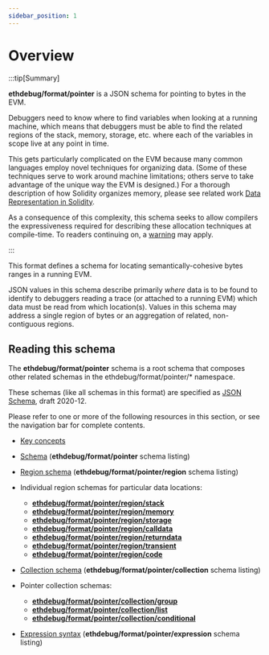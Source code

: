 ```yaml
---
sidebar_position: 1
---
```


# Overview

:::tip[Summary]

**ethdebug/format/pointer** is a JSON schema for pointing to bytes in the EVM.

Debuggers need to know where to find variables when looking at a running
machine, which means that debuggers must be able to find the related regions
of the stack, memory, storage, etc. where each of the variables in scope live
at any point in time.

This gets particularly complicated on the EVM because many common languages
employ novel techniques for organizing data. (Some of these
techniques serve to work around machine limitations; others serve to
take advantage of the unique way the EVM is designed.) For a thorough
description of how Solidity organizes memory, please see related work
[Data Representation in Solidity](https://ethdebug.github.io/solidity-data-representation/).

As a consequence of this complexity, this schema seeks to allow compilers the
expressiveness required for describing these allocation techniques at
compile-time. To readers continuing on,
a [warning](https://en.wikipedia.org/wiki/Greenspun%27s_tenth_rule) may apply.


:::

This format defines a schema for locating semantically-cohesive bytes ranges
in a running EVM.

JSON values in this schema describe primarily _where_ data is to be found to
identify to debuggers reading a trace (or attached to a running EVM) which data
must be read from which location(s). Values in this schema may address
a single region of bytes or an aggregation of related, non-contiguous regions.

## Reading this schema

The **ethdebug/format/pointer** schema is a root schema that composes other
related schemas in the ethdebug/format/pointer/* namespace.

These schemas (like all schemas in this format) are specified as
[JSON Schema](https://json-schema.org), draft 2020-12.

Please refer to one or more of the following resources in this section, or
see the navigation bar for complete contents.

- [Key concepts](/spec/pointer/concepts)

- [Schema](/spec/pointer) (**ethdebug/format/pointer** schema listing)

- [Region schema](/spec/pointer/region) (**ethdebug/format/pointer/region** schema listing)

- Individual region schemas for particular data locations:
  - [**ethdebug/format/pointer/region/stack**](/spec/pointer/region/location/stack)
  - [**ethdebug/format/pointer/region/memory**](/spec/pointer/region/location/memory)
  - [**ethdebug/format/pointer/region/storage**](/spec/pointer/region/location/storage)
  - [**ethdebug/format/pointer/region/calldata**](/spec/pointer/region/location/calldata)
  - [**ethdebug/format/pointer/region/returndata**](/spec/pointer/region/location/returndata)
  - [**ethdebug/format/pointer/region/transient**](/spec/pointer/region/location/transient)
  - [**ethdebug/format/pointer/region/code**](/spec/pointer/region/location/code)

- [Collection schema](/spec/pointer/collection) (**ethdebug/format/pointer/collection** schema listing)

- Pointer collection schemas:
  - [**ethdebug/format/pointer/collection/group**](/spec/pointer/collection/group)
  - [**ethdebug/format/pointer/collection/list**](/spec/pointer/collection/list)
  - [**ethdebug/format/pointer/collection/conditional**](/spec/pointer/collection/conditional)

- [Expression syntax](/spec/pointer/expression) (**ethdebug/format/pointer/expression** schema listing)
